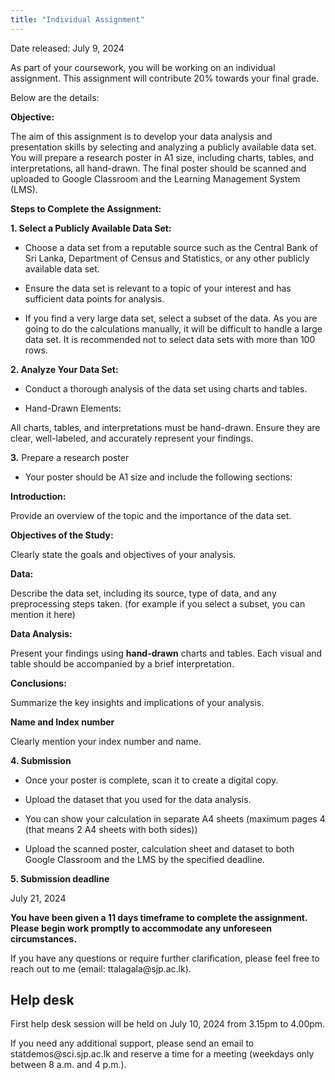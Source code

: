 ```yaml
---
title: "Individual Assignment"
---
```


Date released: July 9, 2024

As part of your coursework, you will be working on an individual assignment. This assignment will contribute 20% towards your final grade. 

Below are the details:

**Objective:**

The aim of this assignment is to develop your data analysis and presentation skills by selecting and analyzing a publicly available data set. You will prepare a research poster in A1 size, including charts, tables, and interpretations, all hand-drawn. The final poster should be scanned and uploaded to Google Classroom and the Learning Management System (LMS).

**Steps to Complete the Assignment:**

**1. Select a Publicly Available Data Set:**

- Choose a data set from a reputable source such as the Central Bank of Sri Lanka, Department of Census and Statistics, or any other publicly available data set.

- Ensure the data set is relevant to a topic of your interest and has sufficient data points for analysis.

- If you find a very large data set, select a subset of the data. As you are going to do the calculations manually, it will be difficult to handle a large data set. It is recommended not to select data sets with more than 100 rows.

**2. Analyze Your Data Set:**

- Conduct a thorough analysis of the data set using charts and tables.

- Hand-Drawn Elements:

All charts, tables, and interpretations must be hand-drawn. Ensure they are clear, well-labeled, and accurately represent your findings.


**3.** Prepare a research poster

- Your poster should be A1 size and include the following sections:

**Introduction:**

Provide an overview of the topic and the importance of the data set.

**Objectives of the Study:**

Clearly state the goals and objectives of your analysis.

**Data:**

Describe the data set, including its source, type of data, and any preprocessing steps taken.
(for example if you select a subset, you can mention it here)

**Data Analysis:**

Present your findings using **hand-drawn** charts and tables. Each visual and table should be accompanied by a brief interpretation.

**Conclusions:**

Summarize the key insights and implications of your analysis.

**Name and Index number**

Clearly mention your index number and name.

**4. Submission**

- Once your poster is complete, scan it to create a digital copy.

- Upload the dataset that you used for the data analysis.

- You can show your calculation in separate A4 sheets (maximum pages 4 (that means 2 A4 sheets with both sides))

- Upload the scanned poster, calculation sheet and dataset to both Google Classroom and the LMS by the specified deadline.



**5. Submission deadline**

July 21, 2024

**You have been given a 11 days timeframe to complete the assignment. Please begin work promptly to accommodate any unforeseen circumstances.**


If you have any questions or require further clarification, please feel free to reach out to me (email: ttalagala\@sjp.ac.lk).

## Help desk

First help desk session will be held on July 10, 2024 from 3.15pm to 4.00pm.

If you need any additional support, please send an email to statdemos\@sci.sjp.ac.lk and reserve a time for a meeting (weekdays only between 8 a.m. and 4 p.m.).
